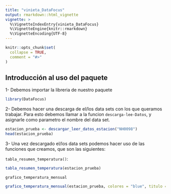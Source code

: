 ```yaml
---
title: "vinieta_DataFocus"
output: rmarkdown::html_vignette
vignette: >
  %\VignetteIndexEntry{vinieta_DataFocus}
  %\VignetteEngine{knitr::rmarkdown}
  %\VignetteEncoding{UTF-8}
---
```


```r
knitr::opts_chunk$set(
  collapse = TRUE,
  comment = "#>"
)
```

## Introducción al uso del paquete

1- Debemos importar la libreria de nuestro paquete
```r
library(DataFocus)
```

2- Debemos hacer una descarga de el/los data sets con los que queramos trabajar. Para esto debemos llamar a la funcion `descarga-lee-Datos`, y asignarle como parametro el nombre del data set.

```r
estacion_prueba <- descargar_leer_datos_estacion("NH0098")
head(estacion_prueba)
```
3- Una vez descargado el/los data sets podemos hacer uso de las funciones que creamos, que son las siguientes:

`tabla_resumen_temperatura()`:
```r
tabla_resumen_temperatura(estacion_prueba)
```
`grafico_temperatura_mensual`

```r
grafico_temperatura_mensual(estacion_prueba, colores = "blue", titulo = "Temperatura")
```


